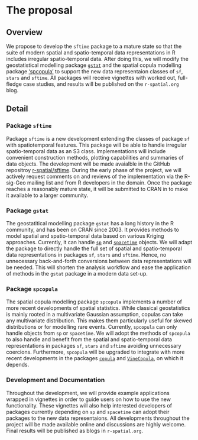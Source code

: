 # The proposal
<!--
This is where the proposal should be outlined. 
-->

## Overview
<!--
At a high-level address what your proposal is and how it will address the problem identified. Highlight any benefits to the R Community that follow from solving the problem. This should be your most compelling section.
-->

We propose to develop the `sftime` package to a mature state so that the suite of modern spatial and spatio-temporal data representations in R includes irregular spatio-temporal data. After doing this, we will modify the geostatistical modelling package [`gstat`](https://cran.r-project.org/package=gstat) and the spatial copula modelling package ['spcopula'](https://github.com/bengraeler/spcopula) to support the new data representaion classes of `sf`, `stars` and `sftime`. All packages will receive vignettes with worked out, full-fledge case studies, and results will be published on the `r-spatial.org` blog.

## Detail
<!--
Go into more detail about the specifics of the project and it delivers against the problem.

Depending on project type the detail section should include:

 - [ ] Minimum Viable Product
 - [ ] Architecture
 - [ ] Assumptions
-->

### Package `sftime`

Package `sftime` is a new development extending the classes of package `sf` with spatiotemporal features. This package will be able to handle irregular spatio-temporal data as an S3 class. Implementations will include convenient construction methods, plotting capabilities and summaries of data objects. The development will be made avaialble in the GitHub repositroy [r-spatial/sftime](https://github.com/r-spatial/sftime).  During the early phase of the project, we will actively request comments on and reviews of the implementation via the R-sig-Geo mailing list and from R developers in the domain. Once the package reaches a reasonably mature state, it will be submitted to CRAN in to make it available to a larger community.
 
<!-- The minimal viable product will be a thorough implementaion of a represnetion of irregular spatio-temporal data extending `sf` and compatible with `stars`. -->

### Package `gstat` 

The geostatitical modelling package `gstat` has a long history in the R community, and has been on CRAN since 2003. It provides methods to model spatial and spatio-temporal data based on various Kriging approaches. Currently, it can handle [`sp`](https:/cran.r-project.org/package=sp) and [`spacetime`](https:/cran.r-project.org/package=spacetime) objects. We will adapt the package to directly handle the full set of spatial and spatio-temporal data representations in packages `sf`, `stars` and `sftime`. Hence, no unnecessary back-and-forth conversions between data representations will be needed. This will shorten the analysis workflow and ease the application of methods in the `gstat` package in a modern data set-up.

### Package `spcopula`

The spatial copula modelling package `spcopula` implements a number of more recent developments of spatial statistics. While classical geostatistics is mainly rooted in a multivariate Gaussian assumption, copulas can take any multivariate distribution. This makes them particularly useful for skewed distributions or for modelling rare events. Currently, `spcopula` can only handle objects from `sp` or `spacetime`. We will adopt the methods of `spcopula` to also handle and benefit from the spatial and spatio-temporal data representations in packages `sf`, `stars` and `sftime` avoiding unnecessary coercions. Furthermore, `spcopula` will be upgraded to integrate with more recent developments in the packages [`copula`](https:cran.r-project.org/package=copula) and [`VineCopula`](https:cran.r-project.org/package=VineCopula), on which it depends.

### Development and Documentation

Throughout the development, we will provide example applications wrapped in vignettes in order to guide users on how to use the new functionality. These vignettes will also help interested developers of packages currently depending on `sp` and `spacetime` can adopt their packages to the new data representaions. All developments throughout the project will be made available online and discussions are highly welcome. Final results will be published as blogs in `r-spatial.org`.
